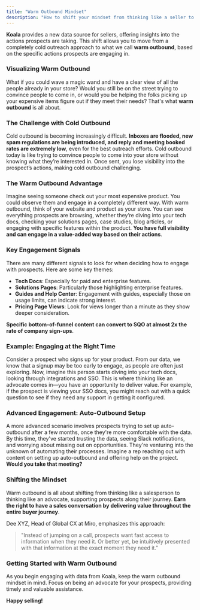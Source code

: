 ```yaml
---
title: "Warm Outbound Mindset"
description: "How to shift your mindset from thinking like a seller to an advocate"
---
```


**Koala** provides a new data source for sellers, offering insights into the actions prospects are taking. This shift allows you to move from a completely cold outreach approach to what we call **warm outbound**, based on the specific actions prospects are engaging in.

### Visualizing Warm Outbound

What if you could wave a magic wand and have a clear view of all the people already in your store? Would you still be on the street trying to convince people to come in, or would you be helping the folks picking up your expensive items figure out if they meet their needs? That's what **warm outbound** is all about.

### The Challenge with Cold Outbound

Cold outbound is becoming increasingly difficult. **Inboxes are flooded, new spam regulations are being introduced, and reply and meeting booked rates are extremely low**, even for the best outreach efforts. Cold outbound today is like trying to convince people to come into your store without knowing what they’re interested in. Once sent, you lose visibility into the prospect’s actions, making cold outbound challenging.

### The Warm Outbound Advantage

Imagine seeing someone check out your most expensive product. You could observe them and engage in a completely different way. With warm outbound, think of your website and product as your store. You can see everything prospects are browsing, whether they’re diving into your tech docs, checking your solutions pages, case studies, blog articles, or engaging with specific features within the product. **You have full visibility and can engage in a value-added way based on their actions**.

### Key Engagement Signals

There are many different signals to look for when deciding how to engage with prospects. Here are some key themes:

- **Tech Docs**: Especially for paid and enterprise features.
- **Solutions Pages**: Particularly those highlighting enterprise features.
- **Guides and Help Center**: Engagement with guides, especially those on usage limits, can indicate strong interest.
- **Pricing Page Views**: Look for views longer than a minute as they show deeper consideration.

**Specific bottom-of-funnel content can convert to SQO at almost 2x the rate of company sign-ups**.

### Example: Engaging at the Right Time

Consider a prospect who signs up for your product. From our data, we know that a signup may be too early to engage, as people are often just exploring. Now, imagine this person starts diving into your tech docs, looking through integrations and SSO. This is where thinking like an advocate comes in—you have an opportunity to deliver value. For example, if the prospect is viewing your SSO docs, you might reach out with a quick question to see if they need any support in getting it configured.

### Advanced Engagement: Auto-Outbound Setup

A more advanced scenario involves prospects trying to set up auto-outbound after a few months, once they're more comfortable with the data. By this time, they've started trusting the data, seeing Slack notifications, and worrying about missing out on opportunities. They're venturing into the unknown of automating their processes. Imagine a rep reaching out with content on setting up auto-outbound and offering help on the project. **Would you take that meeting?**

### Shifting the Mindset

Warm outbound is all about shifting from thinking like a salesperson to thinking like an advocate, supporting prospects along their journey. **Earn the right to have a sales conversation by delivering value throughout the entire buyer journey**.

Dee XYZ, Head of Global CX at Miro, emphasizes this approach: 

> "Instead of jumping on a call, prospects want fast access to information when they need it. Or better yet, be intuitively presented with that information at the exact moment they need it."

### Getting Started with Warm Outbound

As you begin engaging with data from Koala, keep the warm outbound mindset in mind. Focus on being an advocate for your prospects, providing timely and valuable assistance.

**Happy selling!**







